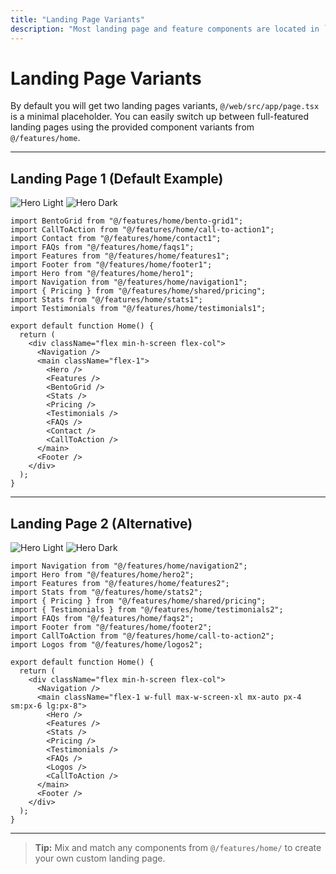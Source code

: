 ```yaml
---
title: "Landing Page Variants"
description: "Most landing page and feature components are located in `@/features`, while general-purpose and UI components are in `ui/`."
---
```


# Landing Page Variants

By default you will get two landing pages variants, `@/web/src/app/page.tsx` is a minimal placeholder. You can easily switch up between full-featured landing pages using the provided component variants from `@/features/home`.

---

## Landing Page 1 (Default Example)

<img
  className="block dark:hidden"
  src="/images/frontend/hero1-dark.png"
  alt="Hero Light"
/>
<img
  className="hidden dark:block"
  src="/images/frontend/hero1-dark.png"
  alt="Hero Dark"
/>
```tsx
import BentoGrid from "@/features/home/bento-grid1";
import CallToAction from "@/features/home/call-to-action1";
import Contact from "@/features/home/contact1";
import FAQs from "@/features/home/faqs1";
import Features from "@/features/home/features1";
import Footer from "@/features/home/footer1";
import Hero from "@/features/home/hero1";
import Navigation from "@/features/home/navigation1";
import { Pricing } from "@/features/home/shared/pricing";
import Stats from "@/features/home/stats1";
import Testimonials from "@/features/home/testimonials1";

export default function Home() {
  return (
    <div className="flex min-h-screen flex-col">
      <Navigation />
      <main className="flex-1">
        <Hero />
        <Features />
        <BentoGrid />
        <Stats />
        <Pricing />
        <Testimonials />
        <FAQs />
        <Contact />
        <CallToAction />
      </main>
      <Footer />
    </div>
  );
}
```

---

## Landing Page 2 (Alternative)

<img
  className="block dark:hidden"
  src="/images/frontend/hero2-light.png"
  alt="Hero Light"
/>
<img
  className="hidden dark:block"
  src="/images/frontend/hero2-dark.png"
  alt="Hero Dark"
/>
```tsx
import Navigation from "@/features/home/navigation2";
import Hero from "@/features/home/hero2";
import Features from "@/features/home/features2";
import Stats from "@/features/home/stats2";
import { Pricing } from "@/features/home/shared/pricing";
import { Testimonials } from "@/features/home/testimonials2";
import FAQs from "@/features/home/faqs2";
import Footer from "@/features/home/footer2";
import CallToAction from "@/features/home/call-to-action2";
import Logos from "@/features/home/logos2";

export default function Home() {
  return (
    <div className="flex min-h-screen flex-col">
      <Navigation />
      <main className="flex-1 w-full max-w-screen-xl mx-auto px-4 sm:px-6 lg:px-8">
        <Hero />
        <Features />
        <Stats />
        <Pricing />
        <Testimonials />
        <FAQs />
        <Logos />
        <CallToAction />
      </main>
      <Footer />
    </div>
  );
}
```
---

> **Tip:** Mix and match any components from `@/features/home/` to create your own custom landing page.